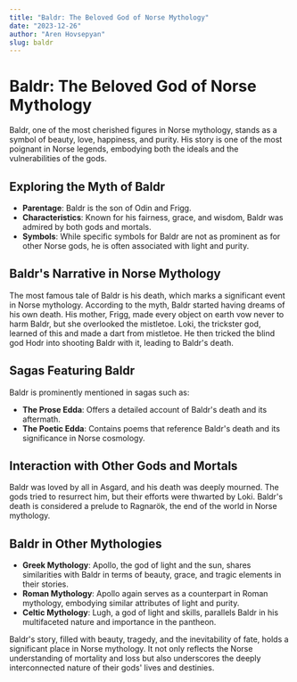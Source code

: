 ```yaml
---
title: "Baldr: The Beloved God of Norse Mythology"
date: "2023-12-26"
author: "Aren Hovsepyan"
slug: baldr
---
```


# Baldr: The Beloved God of Norse Mythology

Baldr, one of the most cherished figures in Norse mythology, stands as a symbol
of beauty, love, happiness, and purity. His story is one of the most poignant
in Norse legends, embodying both the ideals and the vulnerabilities of the gods.

## Exploring the Myth of Baldr

- **Parentage**: Baldr is the son of Odin and Frigg.
- **Characteristics**: Known for his fairness, grace, and wisdom, Baldr was
  admired by both gods and mortals.
- **Symbols**: While specific symbols for Baldr are not as prominent as for
  other Norse gods, he is often associated with light and purity.

## Baldr's Narrative in Norse Mythology

The most famous tale of Baldr is his death, which marks a significant event in
Norse mythology. According to the myth, Baldr started having dreams of his own
death. His mother, Frigg, made every object on earth vow never to harm Baldr,
but she overlooked the mistletoe. Loki, the trickster god, learned of this and
made a dart from mistletoe. He then tricked the blind god Hodr into shooting
Baldr with it, leading to Baldr's death.

## Sagas Featuring Baldr

Baldr is prominently mentioned in sagas such as:

- **The Prose Edda**: Offers a detailed account of Baldr's death and its
  aftermath.
- **The Poetic Edda**: Contains poems that reference Baldr's death and its
  significance in Norse cosmology.

## Interaction with Other Gods and Mortals

Baldr was loved by all in Asgard, and his death was deeply mourned. The gods
tried to resurrect him, but their efforts were thwarted by Loki. Baldr's death
is considered a prelude to Ragnarök, the end of the world in Norse mythology.

## Baldr in Other Mythologies

- **Greek Mythology**: Apollo, the god of light and the sun, shares similarities
  with Baldr in terms of beauty, grace, and tragic elements in their stories.
- **Roman Mythology**: Apollo again serves as a counterpart in Roman mythology,
  embodying similar attributes of light and purity.
- **Celtic Mythology**: Lugh, a god of light and skills, parallels Baldr in his
  multifaceted nature and importance in the pantheon.

Baldr's story, filled with beauty, tragedy, and the inevitability of fate, holds
a significant place in Norse mythology. It not only reflects the Norse
understanding of mortality and loss but also underscores the deeply
interconnected nature of their gods' lives and destinies.
